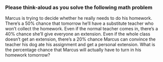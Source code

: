 ### Please think-aloud as you solve the following math problem

Marcus is trying to decide whether he really needs to do his homework. There's a 50% chance that tomorrow he'll have a substitute teacher who won't collect the homework. Even if the normal teacher comes in, there's a 40% chance she'll give everyone an extension. Even if the whole class doesn't get an extension, there's a 20% chance Marcus can convince the teacher his dog ate his assignment and get a personal extension. What is the percentage chance that Marcus will actually have to turn in his homework tomorrow?
